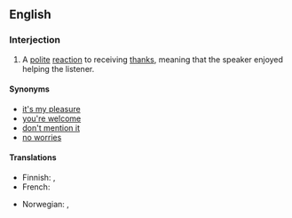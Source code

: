 ==English==

===Interjection===
{{en-interjection}}

# A [[polite]] [[reaction]] to receiving [[thanks]], meaning that the speaker enjoyed helping the listener.

====Synonyms====
* [[it's my pleasure]]
* [[you're welcome]]
* [[don't mention it]]
* [[no worries]] {{italbrac|informal}}

====Translations====
{{trans-top|a polite reaction to receiving thanks}}
* Finnish: {{t-|fi|eipä kestä}}, {{t-|fi|ole hyvä}}
* French: {{t|fr|tout le plaisir est pour moi}}
{{trans-mid}}
* Norwegian: {{t-|no|bare hyggelig}}, {{t-|no|værsågod}}
{{trans-bottom}}